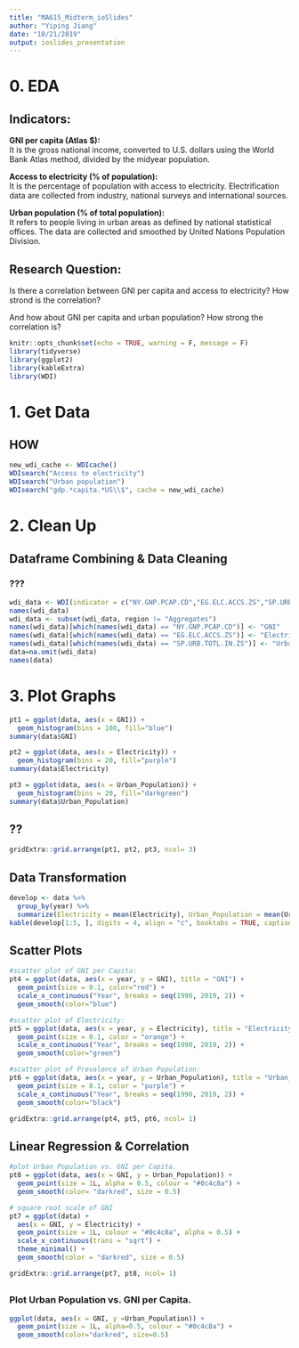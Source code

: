 ```yaml
---
title: "MA615_Midterm_ioSlides"
author: "Yiping Jiang"
date: "10/21/2019"
output: ioslides_presentation
---
```


# 0. EDA  
  
## Indicators:  

**GNI per capita (Atlas $): **   
It is the gross national income, converted to U.S. dollars using the World Bank Atlas method, divided by the midyear population.
  
**Access to electricity (% of population): **   
It is the percentage of population with access to electricity. Electrification data are collected from industry, national surveys and international sources.  
  
**Urban population (% of total population): **   
It refers to people living in urban areas as defined by national statistical offices. The data are collected and smoothed by United Nations Population Division.
  
## **Research Question: **  
Is there a correlation between GNI per capita and access to electricity? How strond is the correlation? 

And how about GNI per capita and urban population? How strong the correlation is?  
  
```r
knitr::opts_chunk$set(echo = TRUE, warning = F, message = F)
library(tidyverse)
library(ggplot2)
library(kableExtra)
library(WDI)
```
  
  
# 1. Get Data  
  
## HOW
```r
new_wdi_cache <- WDIcache()
WDIsearch("Access to electricity")
WDIsearch("Urban population")
WDIsearch("gdp.*capita.*US\\$", cache = new_wdi_cache)
```
  
# 2. Clean Up  
  
##  Dataframe Combining & Data Cleaning  
### ???
```r
wdi_data <- WDI(indicator = c("NY.GNP.PCAP.CD","EG.ELC.ACCS.ZS","SP.URB.TOTL.IN.ZS"), start = 1960, end = 2019, extra = TRUE)
names(wdi_data)
wdi_data <- subset(wdi_data, region != "Aggregates")
names(wdi_data)[which(names(wdi_data) == "NY.GNP.PCAP.CD")] <- "GNI"
names(wdi_data)[which(names(wdi_data) == "EG.ELC.ACCS.ZS")] <- "Electricity"
names(wdi_data)[which(names(wdi_data) == "SP.URB.TOTL.IN.ZS")] <- "Urban_Population"
data=na.omit(wdi_data)
names(data)
```

# 3. Plot Graphs
  
```r
pt1 = ggplot(data, aes(x = GNI)) +
  geom_histogram(bins = 100, fill="blue")
summary(data$GNI)

pt2 = ggplot(data, aes(x = Electricity)) +
  geom_histogram(bins = 20, fill="purple")
summary(data$Electricity)

pt3 = ggplot(data, aes(x = Urban_Population)) +
  geom_histogram(bins = 20, fill="darkgreen")
summary(data$Urban_Population)
```
## ??
```r
gridExtra::grid.arrange(pt1, pt2, pt3, ncol= 3)
```

## Data Transformation  
```r
develop <- data %>% 
  group_by(year) %>% 
  summarize(Electricity = mean(Electricity), Urban_Population = mean(Urban_Population), GNI = mean(GNI))
kable(develop[1:5, ], digits = 4, align = "c", booktabs = TRUE, caption = "Worldwide Development", col.names = c("Year", "Urban Population","Electricity","GNI" ))
```

## Scatter Plots
```r
#scatter plot of GNI per Capita:
pt4 = ggplot(data, aes(x = year, y = GNI), title = "GNI") + 
  geom_point(size = 0.1, color="red") + 
  scale_x_continuous("Year", breaks = seq(1990, 2019, 2)) + 
  geom_smooth(color="blue") 

#scatter plot of Electricity:
pt5 = ggplot(data, aes(x = year, y = Electricity), title = "Electricity") + 
  geom_point(size = 0.1, color = "orange") + 
  scale_x_continuous("Year", breaks = seq(1990, 2019, 2)) + 
  geom_smooth(color="green")  

#scatter plot of Prevalence of Urban Population:
pt6 = ggplot(data, aes(x = year, y = Urban_Population), title = "Urban_Population") +
  geom_point(size = 0.1, color = "purple") + 
  scale_x_continuous("Year", breaks = seq(1990, 2019, 2)) + 
  geom_smooth(color="black")  

gridExtra::grid.arrange(pt4, pt5, pt6, ncol= 1)
```

## Linear Regression & Correlation
```r
#plot Urban Population vs. GNI per Capita.
pt8 = ggplot(data, aes(x = GNI, y = Urban_Population)) + 
  geom_point(size = 1L, alpha = 0.5, colour = "#0c4c8a") + 
  geom_smooth(color= "darkred", size = 0.5) 

# square root scale of GNI
pt7 = ggplot(data) +
  aes(x = GNI, y = Electricity) +
  geom_point(size = 1L, colour = "#0c4c8a", alpha = 0.5) +
  scale_x_continuous(trans = "sqrt") +
  theme_minimal() + 
  geom_smooth(color = "darkred", size = 0.5)

gridExtra::grid.arrange(pt7, pt8, ncol= 1)
```
  
##  
### Plot Urban Population vs. GNI per Capita.

```r
ggplot(data, aes(x = GNI, y =Urban_Population)) + 
  geom_point(size = 1L, alpha=0.5, colour = "#0c4c8a") + 
  geom_smooth(color="darkred", size=0.5)  
```
